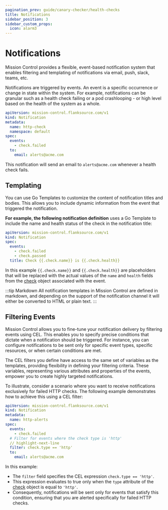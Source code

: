 ```yaml
---
pagination_prev: guide/canary-checker/health-checks
title: Notifications
sidebar_position: 3
sidebar_custom_props:
  icon: alarm3
---
```



# Notifications

Mission Control provides a flexible, event-based notification system that enables filtering and templating of notifications via email, push, slack, teams, etc.

Notifications are triggered by events. An event is a specific occurrence or change in state within the system. For example, notifications can be granular such as a health check failing or a pod crashlooping - or high level based on the health of the system as a whole.


```yaml title="check-failed.yaml"
apiVersion: mission-control.flanksource.com/v1
kind: Notification
metadata:
  name: http-check
  namespace: default
spec:
  events:
    - check.failed
  to:
    email: alerts@acme.com
```

This notification will send an email to `alerts@acme.com` whenever a health check fails.

<Notification/>


## Templating

You can use Go Templates to customize the content of notification titles and bodies. This allows you to include dynamic information from the event that triggered the notification.

**For example, the following notification definition** uses a Go Template to include the name and health status of the check in the notification title:

```yaml title="notification-template"
apiVersion: mission-control.flanksource.com/v1
kind: Notification
spec:
  events:
    - check.failed
    - check.passed
  title: Check {{.check.name}} is {{.check.health}}
```

In this example `{{.check.name}}` and `{{.check.health}}` are placeholders that will be replaced with the actual values of the `name` and `health` fields from the [check](/reference/canary-checker/check) object associated with the event.


:::tip Markdown
All notification templates in Mission Control are defined in markdown, and depending on the support of the notification channel it will either be converted to HTML or plain text.
:::

## Filtering Events

Mission Control allows you to fine-tune your notification delivery by filtering events using <CommonLink to="cel">CEL</CommonLink>. This enables you to specify precise conditions that dictate when a notification should be triggered. For instance, you can configure notifications to be sent only for specific event types, specific resources, or when certain conditions are met.

The CEL filters you define have access to the same set of variables as the templates, providing flexibility in defining your filtering criteria. These variables, representing various attributes and properties of the events, empower you to create highly targeted notifications.

To illustrate, consider a scenario where you want to receive notifications exclusively for failed HTTP checks. The following example demonstrates how to achieve this using a CEL filter:

```yaml title="filter-http.yaml"
apiVersion: mission-control.flanksource.com/v1
kind: Notification
metadata:
  name: http-alerts
spec:
  events:
    - check.failed
  # Filter for events where the check type is 'http'
  // highlight-next-line
  filter: check.type == 'http'
  to:
    email: alerts@acme.com
```

In this example:

- The `filter` field specifies the CEL expression `check.type == 'http'`.
- This expression evaluates to true only when the `type` attribute of the [check](/reference/canary-checker/check) object is equal to `'http'`.
- Consequently, notifications will be sent only for events that satisfy this condition, ensuring that you are alerted specifically for failed HTTP checks.
```
